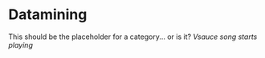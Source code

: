 # Datamining

This should be the placeholder for a category... or is it?
*Vsauce song starts playing*